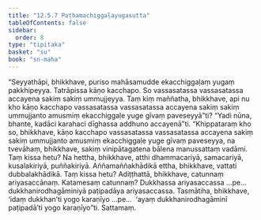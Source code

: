 ```yaml
---
title: "12.5.7 Paṭhamachiggaḷayugasutta"
tableOfContents: false
sidebar:
  order: 8
type: "tipitaka"
basket: "su"
book: "sn-maha"
---
```



<DynamicBreadcrumb />

<Division number="1117" book="sn-maha" bookNo="14" page="397">

<Paragraph number="2390" book="sn-maha">
“Seyyathāpi, bhikkhave, puriso mahāsamudde ekacchiggaḷaṃ yugaṃ pakkhipeyya. Tatrāpissa kāṇo kacchapo. So vassasatassa vassasatassa accayena sakiṃ sakiṃ ummujjeyya. Taṃ kiṃ maññatha, bhikkhave, api nu kho kāṇo kacchapo vassasatassa vassasatassa accayena sakiṃ sakiṃ ummujjanto amusmiṃ ekacchiggaḷe yuge gīvaṃ paveseyyā”ti? “Yadi nūna, bhante, kadāci karahaci dīghassa addhuno accayenā”ti.
</Paragraph>

<Paragraph number="2391" book="sn-maha">
“Khippataraṃ kho so, bhikkhave, kāṇo kacchapo vassasatassa vassasatassa accayena sakiṃ sakiṃ ummujjanto amusmiṃ ekacchiggaḷe yuge gīvaṃ paveseyya, na tvevāhaṃ, bhikkhave, sakiṃ vinipātagatena bālena manussattaṃ vadāmi.
</Paragraph>

<Paragraph number="2392" book="sn-maha">
Taṃ kissa hetu? Na hettha, bhikkhave, atthi dhammacariyā, samacariyā, kusalakiriyā, puññakiriyā. Aññamaññakhādikā ettha, bhikkhave, vattati dubbalakhādikā. Taṃ kissa hetu? Adiṭṭhattā, bhikkhave, catunnaṃ ariyasaccānaṃ. Katamesaṃ catunnaṃ? Dukkhassa ariyasaccassa …pe…  dukkhanirodhagāminiyā paṭipadāya ariyasaccassa.
</Paragraph>

<Paragraph number="2393" book="sn-maha">
Tasmātiha, bhikkhave, ‘idaṃ dukkhan’ti yogo karaṇīyo …pe…  ‘ayaṃ dukkhanirodhagāminī paṭipadā’ti yogo karaṇīyo”ti.

</Paragraph>
</Division>

<Paragraph number="2394" type="center" book="sn-maha">
Sattamaṃ.
</Paragraph>
